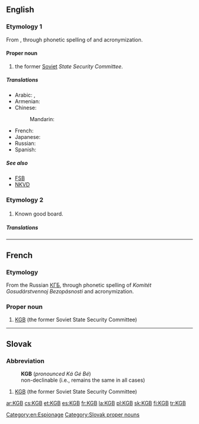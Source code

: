 ==English==
{{wikipedia}}

===Etymology 1===
From {{etyl|ru}} {{term|КГБ|lang=ru}}, through phonetic spelling of {{term|Комитет государственной безопасности|lang=ru|tr=Komitét gosudárstvennoj bezopásnosti||State Security Committee}} and acronymization.

====Proper noun====
{{en-proper noun}}

# the former [[Soviet]] ''State Security Committee''.

=====Translations=====
{{trans-top|Soviet KGB}}
* Arabic: {{t-|ar|كي جي بي|m|tr=key jii bii}}, {{t-|ar|كاي جي بي|m|tr=kay jii bii}}
* Armenian: {{t-|hy|ՊԱԿ|tr=PAK}}
* Chinese:
*: Mandarin: {{t|cmn|克格勃|tr=kègébó|sc=Hani}}
{{trans-mid}}
* French: {{t+|fr|KGB|m}}
* Japanese: {{t-|ja|ケイジービー|tr=kei-jī-bī}}
* Russian: {{t+|ru|КГБ|m|tr=ka-ge-bé}}
* Spanish: {{t+|es|KGB|m}}
{{trans-bottom}}

=====See also=====
* [[FSB]]
* [[NKVD]]

===Etymology 2===

===={{initialism}}====
{{en-noun}}

# {{electronics}} Known good board.

=====Translations=====
{{trans-top|Known Good Board}}
{{trans-mid}}
{{trans-bottom}}

[[Category:en:Espionage]]

----

==French==

===Etymology===
From the Russian [[КГБ]], through phonetic spelling of ''Komitét Gosudárstvennoj Bezopásnosti'' and acronymization.

===Proper noun===
{{head|fr|proper noun|m}}

# [[#English|KGB]] (the former Soviet State Security Committee)

----

==Slovak==

===Abbreviation===
: '''KGB''' {{n}} (''pronounced Ká Gé Bé'')
: non-declinable (i.e., remains the same in all cases)

# [[KGB]] (the former Soviet State Security Committee)

{{attention|sk|a mess}}

[[Category:Slovak proper nouns]]

[[ar:KGB]]
[[cs:KGB]]
[[et:KGB]]
[[es:KGB]]
[[fr:KGB]]
[[la:KGB]]
[[pl:KGB]]
[[sk:KGB]]
[[fi:KGB]]
[[tr:KGB]]